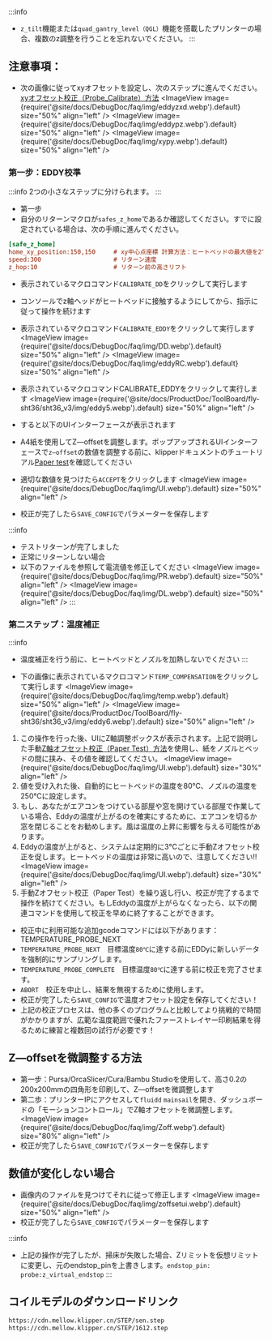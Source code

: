 :::info
* `z_tilt`機能または`quad_gantry_level（QGL）`機能を搭載したプリンターの場合、複数のz調整を行うことを忘れないでください。
:::

## 注意事項：
* 次の画像に従ってxyオフセットを設定し、次のステップに進んでください。[xyオフセット校正（Probe_Calibrate）方法](https://www.klipper3d.org/Probe_Calibrate)
<ImageView image={require('@site/docs/DebugDoc/faq/img/eddyzxd.webp').default} size="50%" align="left" />
<ImageView image={require('@site/docs/DebugDoc/faq/img/eddypz.webp').default} size="50%" align="left" />
<ImageView image={require('@site/docs/DebugDoc/faq/img/xypy.webp').default} size="50%" align="left" />

### 第一步：EDDY校準
:::info
2つの小さなステップに分けられます。
:::
* 第一步
* 自分のリターンマクロが`safes_z_home`であるか確認してください。すでに設定されている場合は、次の手順に進んでください。
```cfg
[safe_z_home]                
home_xy_position:150,150     # xy中心点座標 計算方法：ヒートベッドの最大値を2で割り、適宜調整してください
speed:300                    # リターン速度
z_hop:10                     # リターン前の高さリフト
```
* 表示されているマクロコマンド`CALIBRATE_DD`をクリックして実行します
* コンソールでz軸ヘッドがヒートベッドに接触するようにしてから、指示に従って操作を続けます

* 表示されているマクロコマンド`CALIBRATE_EDDY`をクリックして実行します
<ImageView image={require('@site/docs/DebugDoc/faq/img/DD.webp').default} size="50%" align="left" />
<ImageView image={require('@site/docs/DebugDoc/faq/img/eddyRC.webp').default} size="50%" align="left" />
* 表示されているマクロコマンドCALIBRATE_EDDYをクリックして実行します
<ImageView image={require('@site/docs/ProductDoc/ToolBoard/fly-sht36/sht36_v3/img/eddy5.webp').default} size="50%" align="left" />
* すると以下のUIインターフェースが表示されます
* A4紙を使用してZ—offsetを調整します。ポップアップされるUIインターフェースで`z—offset`の数値を調整する前に、klipperドキュメントのチュートリアル[Paper test](https://www.klipper3d.org/Bed_Level.html#the-paper-test)を確認してください
* 適切な数値を見つけたら`ACCEPT`をクリックします
<ImageView image={require('@site/docs/DebugDoc/faq/img/UI.webp').default} size="50%" align="left" />
* 校正が完了したら`SAVE_CONFIG`でパラメーターを保存します  

:::info
* テストリターンが完了しました
* 正常にリターンしない場合
* 以下のファイルを参照して電流値を修正してください
<ImageView image={require('@site/docs/DebugDoc/faq/img/PR.webp').default} size="50%" align="left" />
<ImageView image={require('@site/docs/DebugDoc/faq/img/DL.webp').default} size="50%" align="left" />
:::

### 第二ステップ：温度補正
:::info
* 温度補正を行う前に、ヒートベッドとノズルを加熱しないでください
:::

* 下の画像に表示されているマクロコマンド`TEMP_COMPENSATION`をクリックして実行します
<ImageView image={require('@site/docs/DebugDoc/faq/img/temp.webp').default} size="50%" align="left" />
<ImageView image={require('@site/docs/ProductDoc/ToolBoard/fly-sht36/sht36_v3/img/eddy6.webp').default} size="50%" align="left" />

1. この操作を行った後、UIにZ軸調整ボックスが表示されます。上記で説明した手動[Z軸オフセット校正（Paper Test）方法](https://www.klipper3d.org/Bed_Level.html#the-paper-test)を使用し、紙をノズルとベッドの間に挟み、その値を確認してください。
<ImageView image={require('@site/docs/DebugDoc/faq/img/UI.webp').default} size="30%" align="left" />
2. 値を受け入れた後、自動的にヒートベッドの温度を80℃、ノズルの温度を250℃に設定します。
3. もし、あなたがエアコンをつけている部屋や窓を開けている部屋で作業している場合、Eddyの温度が上がるのを確実にするために、エアコンを切るか窓を閉じることをお勧めします。風は温度の上昇に影響を与える可能性があります。
4. Eddyの温度が上がると、システムは定期的に3℃ごとに手動Zオフセット校正を促します。ヒートベッドの温度は非常に高いので、注意してください!!
<ImageView image={require('@site/docs/DebugDoc/faq/img/UI.webp').default} size="30%" align="left" />
5. 手動Zオフセット校正（Paper Test）を繰り返し行い、校正が完了するまで操作を続けてください。もしEddyの温度が上がらなくなったら、以下の関連コマンドを使用して校正を早めに終了することができます。

* 校正中に利用可能な追加gcodeコマンドには以下があります：TEMPERATURE_PROBE_NEXT
* `TEMPERATURE_PROBE_NEXT`　目標温度`80℃`に達する前にEDDyに新しいデータを強制的にサンプリングします。
* `TEMPERATURE_PROBE_COMPLETE`　目標温度`80℃`に達する前に校正を完了させます。
* `ABORT`　校正を中止し、結果を無視するために使用します。
* 校正が完了したら`SAVE_CONFIG`で温度オフセット設定を保存してください！
* 上記の校正プロセスは、他の多くのプログラムと比較してより挑戦的で時間がかかりますが、広範な温度範囲で優れたファーストレイヤー印刷結果を得るために練習と複数回の試行が必要です！

## Z—offsetを微調整する方法
* 第一步：Pursa/OrcaSlicer/Cura/Bambu Studioを使用して、高さ0.2の200x200mmの四角形を印刷して、Z—offsetを微調整します
* 第二歩：プリンターIPにアクセスして`fluidd` `mainsail`を開き、ダッシュボードの「モーションコントロール」でZ軸オフセットを微調整します。
<ImageView image={require('@site/docs/DebugDoc/faq/img/Zoff.webp').default} size="80%" align="left" />
* 校正が完了したら`SAVE_CONFIG`でパラメーターを保存します

## 数値が変化しない場合
* 画像内のファイルを見つけてそれに従って修正します
<ImageView image={require('@site/docs/DebugDoc/faq/img/zoffsetui.webp').default} size="50%" align="left" />
* 校正が完了したら`SAVE_CONFIG`でパラメーターを保存します

:::info
* 上記の操作が完了したが、掃床が失敗した場合、Zリミットを仮想リミットに変更し、元のendstop_pinを上書きします。`endstop_pin: probe:z_virtual_endstop`
:::

## コイルモデルのダウンロードリンク

```bash
https://cdn.mellow.klipper.cn/STEP/sen.step
https://cdn.mellow.klipper.cn/STEP/1612.step
```
